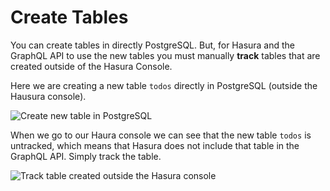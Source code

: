 # Create Tables

You can create tables in directly PostgreSQL. But, for Hasura and the GraphQL API to use the new tables you must manually **track** tables that are created outside of the Hasura Console.

Here we are creating a new table `todos` directly in PostgreSQL (outside the Hausura console).

![Create new table in PostgreSQL](/images/postgresql/new-table.png)

When we go to our Haura console we can see that the new table `todos` is untracked, which means that Hasura does not include that table in the GraphQL API. Simply track the table.

![Track table created outside the Hasura console](/images/postgresql/track-new-table.png)
